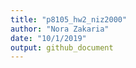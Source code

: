 ```yaml
---
title: "p8105_hw2_niz2000"
author: "Nora Zakaria"
date: "10/1/2019"
output: github_document
---
```

